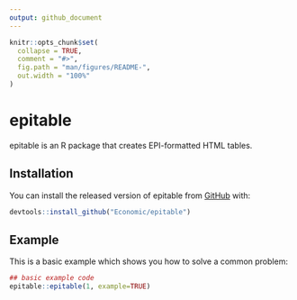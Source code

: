 ```yaml
---
output: github_document
---
```


<!-- README.md is generated from README.Rmd. Please edit that file -->

```r
knitr::opts_chunk$set(
  collapse = TRUE,
  comment = "#>",
  fig.path = "man/figures/README-",
  out.width = "100%"
)
```
# epitable

epitable is an R package that creates EPI-formatted HTML tables.

## Installation

You can install the released version of epitable from [GitHub](https://github.com/Economic/epitable) with:

``` r
devtools::install_github("Economic/epitable")
```

## Example

This is a basic example which shows you how to solve a common problem:

```r
## basic example code
epitable::epitable(1, example=TRUE)
```


